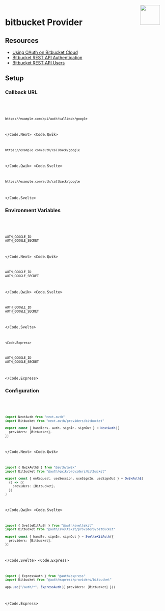 
<img align="right" src="/img/providers/bitbucket.svg" height="64" width="64" />

# bitbucket Provider

## Resources

- [Using OAuth on Bitbucket Cloud](https://support.atlassian.com/bitbucket-cloud/docs/use-oauth-on-bitbucket-cloud/)
- [Bitbucket REST API Authentication](https://developer.atlassian.com/cloud/bitbucket/rest/intro/#authentication)
- [Bitbucket REST API Users](https://developer.atlassian.com/cloud/bitbucket/rest/api-group-users/#api-group-users)

## Setup

### Callback URL

<Code>
  <Code.Next>

```bash
https://example.com/api/auth/callback/google
```

  </Code.Next>
  <Code.Qwik>

```bash
https://example.com/auth/callback/google
```

  </Code.Qwik>
  <Code.Svelte>

```bash
https://example.com/auth/callback/google
```

  </Code.Svelte>
</Code>

### Environment Variables

<Code>
  <Code.Next>

```bash filename=".env.local"
AUTH_GOOGLE_ID
AUTH_GOOGLE_SECRET
```

  </Code.Next>
  <Code.Qwik>

```bash filename=".env"
AUTH_GOOGLE_ID
AUTH_GOOGLE_SECRET
```

  </Code.Qwik>
  <Code.Svelte>

```bash filename=".env"
AUTH_GOOGLE_ID
AUTH_GOOGLE_SECRET
```

  </Code.Svelte>

    <Code.Express>

```bash filename=".env"
AUTH_GOOGLE_ID
AUTH_GOOGLE_SECRET
```

  </Code.Express>
</Code>

### Configuration

<Code>
  <Code.Next>

```ts filename="@/auth.ts"
import NextAuth from "next-auth"
import Bitbucket from "next-auth/providers/bitbucket"

export const { handlers, auth, signIn, signOut } = NextAuth({
  providers: [Bitbucket],
})
```

  </Code.Next>
  <Code.Qwik>
  
```ts filename="/src/routes/plugin@auth.ts"
import { QwikAuth$ } from "@auth/qwik"
import Bitbucket from "@auth/qwik/providers/bitbucket"

export const { onRequest, useSession, useSignIn, useSignOut } = QwikAuth$(
  () => ({
    providers: [Bitbucket],
  })
)
```

  </Code.Qwik>
  <Code.Svelte>

```ts filename="/src/auth.ts"
import { SvelteKitAuth } from "@auth/sveltekit"
import Bitbucket from "@auth/sveltekit/providers/bitbucket"

export const { handle, signIn, signOut } = SvelteKitAuth({
  providers: [Bitbucket],
})
```

  </Code.Svelte>
  <Code.Express>

```ts filename="/src/app.ts"
import { ExpressAuth } from "@auth/express"
import Bitbucket from "@auth/express/providers/bitbucket"

app.use("/auth/*", ExpressAuth({ providers: [Bitbucket] }))
```

  </Code.Express>
</Code>
